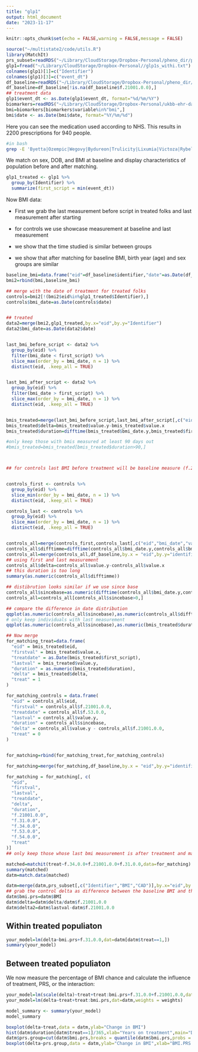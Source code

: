 ```yaml
---
title: "glp1"
output: html_document
date: "2023-11-17"
---
```


```r
knitr::opts_chunk$set(echo = FALSE,warning = FALSE,message = FALSE)

```


```r
source("~/multistate2/code/utils.R")
library(MatchIt)
prs_subset=readRDS("~/Library/CloudStorage/Dropbox-Personal/pheno_dir/prs_subset.rds")
glp1=fread("~/Library/CloudStorage/Dropbox-Personal//glp1s_withi.txt")
colnames(glp1)[1]=c("Identifier")
colnames(glp1)[3]=c("event_dt")
df_baseline=readRDS("~/Library/CloudStorage/Dropbox-Personal/pheno_dir/output/dfukb_baseline.rds")
df_baseline=df_baseline[!is.na(df_baseline$f.21001.0.0),]
## treatment data 
glp1$event_dt <- as.Date(glp1$event_dt, format="%d/%m/%Y")
biomarkers=readRDS("~/Library/CloudStorage/Dropbox-Personal/ukbb-ehr-data/data/biomarkers.rds")
bmi=biomarkers[biomarkers$variable%in%"bmi",]
bmi$date <- as.Date(bmi$date, format="%Y/%m/%d")

```

Here you can see the medication used according to NHS. This results in 2200 prescriptions for 940 people.

```bash
#in bash
grep -E 'Byetta|Ozempic|Wegovy|Bydureon|Trulicity|Lixumia|Victoza|Rybelsus|Liraglutide|Dulaglutide|Exenatide|Lixisenatide|Semaglutide' gp_scripts.txt > glp1s_withi.txt
```


We match on sex, DOB, and BMI at baseline and display characteristics of population before and after matching.
```r
glp1_treated <- glp1 %>%
  group_by(Identifier) %>%
  summarize(first_script = min(event_dt))

```


Now BMI data:

* First we grab the last measurement before script in treated folks and last measurement after starting

* for controls we use showcase measurement at baseline and last measurement

* we show that the time studied is similar between groups

* we show that after matching for baseline BMI, birth year (age) and sex groups are similar

```r
baseline_bmi=data.frame("eid"=df_baseline$identifier,"date"=as.Date(df_baseline$f.53.0.0),"variable"="bmi",source="ukb","value"=df_baseline$f.21001.0.0)
bmi2=rbind(bmi,baseline_bmi)

## merge with the date of treatment for treated folks
controls=bmi2[!(bmi2$eid%in%glp1_treated$Identifier),]
controls$bmi_date=as.Date(controls$date)


## treated
data2=merge(bmi2,glp1_treated,by.x="eid",by.y="Identifier")
data2$bmi_date=as.Date(data2$date)


last_bmi_before_script <- data2 %>%
  group_by(eid) %>%
  filter(bmi_date < first_script) %>%
  slice_max(order_by = bmi_date, n = 1) %>%
  distinct(eid, .keep_all = TRUE)


last_bmi_after_script <- data2 %>%
  group_by(eid) %>%
  filter(bmi_date > first_script) %>%
  slice_max(order_by = bmi_date, n = 1) %>%
  distinct(eid, .keep_all = TRUE)


bmis_treated=merge(last_bmi_before_script,last_bmi_after_script[,c("eid","bmi_date","value")],by="eid")
bmis_treated$delta=bmis_treated$value.y-bmis_treated$value.x
bmis_treated$duration=difftime(bmis_treated$bmi_date.y,bmis_treated$first_script,units = "days")

#only keep those with bmis measured at least 90 days out
#bmis_treated=bmis_treated[bmis_treated$duration>90,]



## for controls last BMI before treatment will be baseline measure (f.210001.0)


controls_first <- controls %>%
  group_by(eid) %>%
  slice_min(order_by = bmi_date, n = 1) %>%
  distinct(eid, .keep_all = TRUE)

controls_last <- controls %>%
  group_by(eid) %>%
  slice_max(order_by = bmi_date, n = 1) %>%
  distinct(eid, .keep_all = TRUE)


controls_all=merge(controls_first,controls_last[,c("eid","bmi_date","value")],by="eid")
controls_all$difftimme=difftime(controls_all$bmi_date.y,controls_all$bmi_date.x,units="days")
controls_all=merge(controls_all,df_baseline,by.x = "eid",by.y="identifier")
## using first and last measurement
controls_all$delta=controls_all$value.y-controls_all$value.x
## this duration is too long
summary(as.numeric(controls_all$difftimme))

## distibrution looks similar if we use since base
controls_all$sincebase=as.numeric(difftime(controls_all$bmi_date.y,controls_all$f.53.0.0,units = "days"))
controls_all=controls_all[controls_all$sincebase>0,]

## compare the difference in date distribution
qqplot(as.numeric(controls_all$sincebase),as.numeric(controls_all$difftimme))
# only keep individuals with last measurement 
qqplot(as.numeric(controls_all$sincebase),as.numeric(bmis_treated$duration))

## Now merge
for_matching_treat=data.frame(
  "eid" = bmis_treated$eid,
  "firstval" = bmis_treated$value.x,
  "treatdate" = as.Date(bmis_treated$first_script),
  "lastval" = bmis_treated$value.y,
  "duration" = as.numeric(bmis_treated$duration),
  "delta" = bmis_treated$delta,
  "treat" = 1
)

for_matching_controls = data.frame(
  "eid" = controls_all$eid,
  "firstval" = controls_all$f.21001.0.0,
  "treatdate" = controls_all$f.53.0.0,
  "lastval" = controls_all$value.y,
  "duration" = controls_all$sincebase,
  "delta" = controls_all$value.y - controls_all$f.21001.0.0,
  "treat" = 0
)


for_matching=rbind(for_matching_treat,for_matching_controls)

for_matching=merge(for_matching,df_baseline,by.x = "eid",by.y="identifier")

for_matching = for_matching[, c(
  "eid",
  "firstval",
  "lastval",
  "treatdate",
  "delta",
  "duration",
  "f.21001.0.0",
  "f.31.0.0",
  "f.34.0.0",
  "f.53.0.0",
  "f.54.0.0",
  "treat"
)]
## only keep those whose last bmi measurement is after treatment and matchon this 

matched=matchit(treat~f.34.0.0+f.21001.0.0+f.31.0.0,data=for_matching)
summary(matched)
datm=match.data(matched)

datm=merge(datm,prs_subset[,c("Identifier","BMI","CAD")],by.x="eid",by.y="Identifier")
## grab the control delta as difference between the baseline BMI and the last measured BMI
datm$bmi.prs=datm$BMI
datm$delta=datm$delta/datm$f.21001.0.0
datm$delta2=datm$lastval-datm$f.21001.0.0

```

## Within treated populiaton

```r
your_model=lm(delta~bmi.prs+f.31.0.0,dat=datm[datm$treat==1,])
summary(your_model)
```


## Between treated populiaton

We now measure the percentage of BMI chance and calculate the influence of treatment, PRS, or the interaction:

```r

your_model=lm(scale(delta)~treat+treat:bmi.prs+f.31.0.0+f.21001.0.0,dat=datm)
your_model=lm(delta~treat+treat:bmi.prs,dat=datm,weights = weights)

model_summary <- summary(your_model)
model_summary
```

```r
boxplot(delta~treat,data = datm,ylab="Change in BMI")
hist(datm$duration[datm$treat==1]/365,xlab="Years on treatment",main="Density")
datm$prs.group=cut(datm$bmi.prs,breaks = quantile(datm$bmi.prs,probs = seq(0,1,by=0.1)),labels = c(1:10))
boxplot(delta~prs.group,data = datm,ylab="Change in BMI",xlab="BMI.PRS Decile")
```
